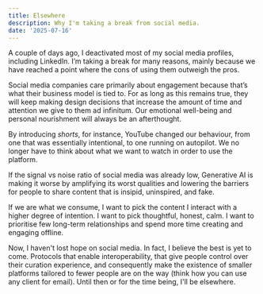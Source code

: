 ```yaml
---
title: Elsewhere
description: Why I'm taking a break from social media.
date: '2025-07-16'
---
```


A couple of days ago, I deactivated most of my social media profiles, including LinkedIn. I’m taking a break for many reasons, mainly because we have reached a point where the cons of using them outweigh the pros.

Social media companies care primarily about engagement because that’s what their business model is tied to. For as long as this remains true, they will keep making design decisions that increase the amount of time and attention we give to them ad infinitum. Our emotional well-being and personal nourishment will always be an afterthought.

By introducing _shorts_, for instance, YouTube changed our behaviour, from one that was essentially intentional, to one running on autopilot. We no longer have to think about what we want to watch in order to use the platform.

If the signal vs noise ratio of social media was already low, Generative AI is making it worse by amplifying its worst qualities and lowering the barriers for people to share content that is insipid, uninspired, and fake.

If we are what we consume, I want to pick the content I interact with a higher degree of intention. I want to pick thoughtful, honest, calm. I want to prioritise few long-term relationships and spend more time creating and engaging offline.

Now, I haven't lost hope on social media. In fact, I believe the best is yet to come. Protocols that enable interoperability, that give people control over their curation experience, and consequently make the existence of smaller platforms tailored to fewer people are on the way (think how you can use any client for email). Until then or for the time being, I'll be elsewhere.
